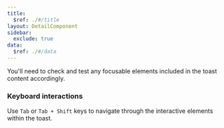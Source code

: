```yaml
---
title:
  $ref: ./#/title
layout: DetailComponent
sidebar:
  exclude: true
data:
  $ref: ./#/data
---
```


You'll need to check and test any focusable elements included in the toast content accordingly.

### Keyboard interactions

<KeyboardControls>
<KeyboardControl keyOrCombos="Tab, Tab + Shift">

Use `Tab` or `Tab + Shift` keys to navigate through the interactive elements within the toast.

</KeyboardControl>
</KeyboardControls>
